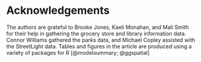 # Acknowledgements {.unnumbered}

The authors are grateful to Brooke Jones, Kaeli Monahan, and Mali Smith for their help in gathering the grocery store and library information data. Connor Williams gathered the parks data, and Michael Copley assisted with the StreetLight data. Tables and figures in the article are produced using a variety of packages for R [@modelsummary; @ggspatial]
